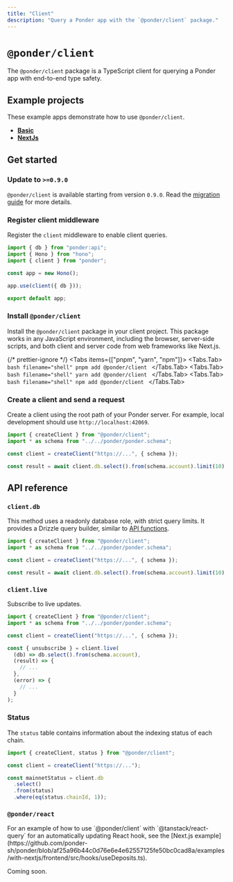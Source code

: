 ```yaml
---
title: "Client"
description: "Query a Ponder app with the `@ponder/client` package."
---
```



# `@ponder/client`

The `@ponder/client` package is a TypeScript client for querying a Ponder app with end-to-end type safety.

## Example projects

These example apps demonstrate how to use `@ponder/client`.

- [**Basic**](https://github.com/ponder-sh/ponder/blob/v0.9/examples/with-client/client/src/index.ts)
- [**NextJs**](https://github.com/ponder-sh/ponder/blob/v0.9/examples/with-nextjs/frontend/src/hooks/useDeposits.ts)

## Get started

<Steps>

### Update to `>=0.9.0`

`@ponder/client` is available starting from version `0.9.0`. Read the [migration guide](/docs/migration-guide#090) for more details.

### Register client middleware

Register the `client` middleware to enable client queries.

```ts filename="src/api/index.ts" {7}
import { db } from "ponder:api";
import { Hono } from "hono";
import { client } from "ponder";

const app = new Hono();

app.use(client({ db }));

export default app;
```

### Install `@ponder/client`

Install the `@ponder/client` package in your client project. This package works in any JavaScript environment, including the browser, server-side scripts, and both client and server code from web frameworks like Next.js.

{/* prettier-ignore */}
<Tabs items={["pnpm", "yarn", "npm"]}>
  <Tabs.Tab>
    ```bash filename="shell"
    pnpm add @ponder/client
    ```
  </Tabs.Tab>
  <Tabs.Tab>
    ```bash filename="shell"
    yarn add @ponder/client
    ```
  </Tabs.Tab>
  <Tabs.Tab>
    ```bash filename="shell"
    npm add @ponder/client
    ```
  </Tabs.Tab>
</Tabs>

### Create a client and send a request

Create a client using the root path of your Ponder server. For example, local development should use `http://localhost:42069`.

```ts {4,6}
import { createClient } from "@ponder/client";
import * as schema from "../../ponder/ponder.schema";

const client = createClient("https://...", { schema });

const result = await client.db.select().from(schema.account).limit(10);
```

</Steps>

## API reference

### `client.db`

This method uses a readonly database role, with strict query limits. It provides a Drizzle query builder, similar to [API functions](/docs/query/api-functions#query-the-database).

```ts
import { createClient } from "@ponder/client";
import * as schema from "../../ponder/ponder.schema";

const client = createClient("https://...", { schema });

const result = await client.db.select().from(schema.account).limit(10);
```

### `client.live`

Subscribe to live updates.

```ts
import { createClient } from "@ponder/client";
import * as schema from "../../ponder/ponder.schema";

const client = createClient("https://...", { schema });

const { unsubscribe } = client.live(
  (db) => db.select().from(schema.account),
  (result) => {
    // ...
  },
  (error) => {
    // ...
  }
);
```

### Status

The `status` table contains information about the indexing status of each chain.

```ts {7}
import { createClient, status } from "@ponder/client";

const client = createClient("https://...");

const mainnetStatus = client.db
  .select()
  .from(status)
  .where(eq(status.chainId, 1));
```

### `@ponder/react`

<Callout type="default">
  For an example of how to use `@ponder/client` with `@tanstack/react-query` for
  an automatically updating React hook, see the [Next.js
  example](https://github.com/ponder-sh/ponder/blob/af25a96b44c0d76e6e4e62557125fe50bc0cad8a/examples/with-nextjs/frontend/src/hooks/useDeposits.ts).
</Callout>

Coming soon.
